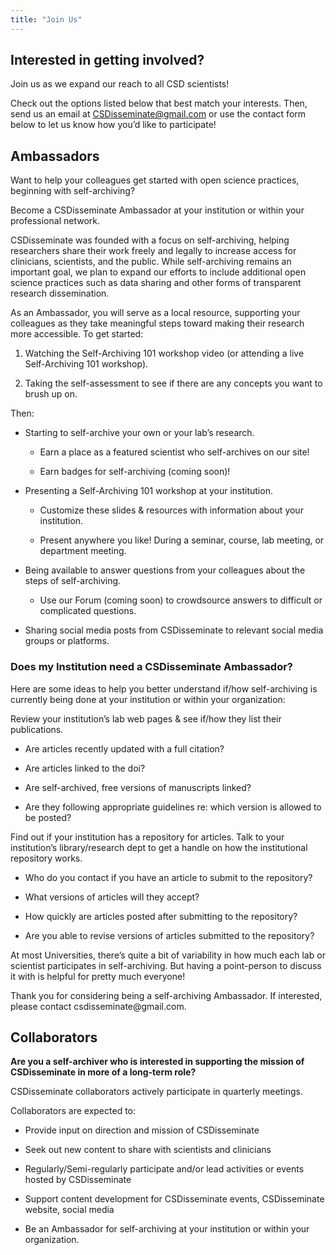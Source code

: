 ```yaml
---
title: "Join Us"
---
```


## Interested in getting involved?

Join us as we expand our reach to all CSD scientists!

Check out the options listed below that best match your interests. Then, send us an email at [CSDisseminate\@gmail.com](mailto:CSDisseminate@gmail.com) or use the contact form below to let us know how you'd like to participate!

## Ambassadors

Want to help your colleagues get started with open science practices, beginning with self-archiving?

Become a CSDisseminate Ambassador at your institution or within your professional network.

CSDisseminate was founded with a focus on self-archiving, helping researchers share their work freely and legally to increase access for clinicians, scientists, and the public. While self-archiving remains an important goal, we plan to expand our efforts to include additional open science practices such as data sharing and other forms of transparent research dissemination.

As an Ambassador, you will serve as a local resource, supporting your colleagues as they take meaningful steps toward making their research more accessible. To get started:

1.  Watching the Self-Archiving 101 workshop video (or attending a live Self-Archiving 101 workshop).

2.  Taking the self-assessment to see if there are any concepts you want to brush up on.

Then:

-   Starting to self-archive your own or your lab’s research.

    -   Earn a place as a featured scientist who self-archives on our site!

    -   Earn badges for self-archiving (coming soon)!

-   Presenting a Self-Archiving 101 workshop at your institution.

    -   Customize these slides & resources with information about your institution.

    -   Present anywhere you like! During a seminar, course, lab meeting, or department meeting.

-   Being available to answer questions from your colleagues about the steps of self-archiving.

    -   Use our Forum (coming soon) to crowdsource answers to difficult or complicated questions.

-   Sharing social media posts from CSDisseminate to relevant social media groups or platforms.

### Does my Institution need a CSDisseminate Ambassador? ​

Here are some ideas to help you better understand if/how self-archiving is currently being done at your institution or within your organization:

Review your institution’s lab web pages & see if/how they list their publications.

-   Are articles recently updated with a full citation?

-   Are articles linked to the doi?

-   Are self-archived, free versions of manuscripts linked?

-   Are they following appropriate guidelines re: which version is allowed to be posted?

Find out if your institution has a repository for articles. Talk to your institution’s library/research dept to get a handle on how the institutional repository works.

-   Who do you contact if you have an article to submit to the repository?

-   What versions of articles will they accept?

-   How quickly are articles posted after submitting to the repository?

-   Are you able to revise versions of articles submitted to the repository?

At most Universities, there’s quite a bit of variability in how much each lab or scientist participates in self-archiving. But having a point-person to discuss it with is helpful for pretty much everyone!

Thank you for considering being a self-archiving Ambassador. If interested, please contact csdisseminate\@gmail.com.

## Collaborators

**Are you a self-archiver who is interested in supporting the mission of CSDisseminate in more of a long-term role?**

​CSDisseminate collaborators actively participate in quarterly meetings.

Collaborators are expected to:

-   Provide input on direction and mission of CSDisseminate

-   Seek out new content to share with scientists and clinicians

-   Regularly/Semi-regularly participate and/or lead activities or events hosted by CSDisseminate

-   Support content development for CSDisseminate events, CSDisseminate website, social media

-   Be an Ambassador for self-archiving at your institution or within your organization.
